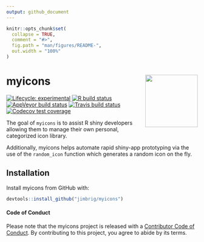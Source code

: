 ```yaml
---
output: github_document
---
```


<!-- README.md is generated from README.Rmd. Please edit that file -->

```r
knitr::opts_chunk$set(
  collapse = TRUE,
  comment = "#>",
  fig.path = "man/figures/README-",
  out.width = "100%"
)
```

# myicons <img src='man/figures/logo.png' align="right" height="138" />


<!-- badges: start -->
[![Lifecycle: experimental](https://img.shields.io/badge/lifecycle-experimental-orange.svg)](https://www.tidyverse.org/lifecycle/#experimental)
[![R build status](https://github.com/jimbrig/myicons/workflows/R-CMD-check/badge.svg)](https://github.com/jimbrig/myicons/actions)
[![AppVeyor build status](https://ci.appveyor.com/api/projects/status/github/jimbrig/myicons?branch=master&svg=true)](https://ci.appveyor.com/project/jimbrig/myicons)
[![Travis build status](https://travis-ci.com/jimbrig/myicons.svg?branch=master)](https://travis-ci.com/jimbrig/myicons)
[![Codecov test coverage](https://codecov.io/gh/jimbrig/myicons/branch/master/graph/badge.svg)](https://codecov.io/gh/jimbrig/myicons?branch=master)
<!-- badges: end -->

The goal of `myicons` is to assist R shiny developers allowing them to 
manage their own personal, categorized icon library. 

Additionally, myicons helps automate rapid shiny-app prototyping via the use of 
the `random_icon` function which generates a random icon on the fly. 

## Installation

Install myicons from GitHub with:

```r
devtools::install_github("jimbrig/myicons")
```


#### Code of Conduct

Please note that the myicons project is released with a [Contributor Code of Conduct](https://contributor-covenant.org/version/2/0/CODE_OF_CONDUCT.html). By contributing to this project, you agree to abide by its terms.


